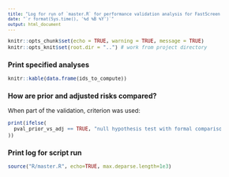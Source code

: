 ```yaml
---
title: "Log for run of `master.R` for performance validation analysis for FastScreen PLUS"
date: "`r format(Sys.time(), '%d %B %Y')`"
output: html_document
---
```


```r
knitr::opts_chunk$set(echo = TRUE, warning = TRUE, message = TRUE)
knitr::opts_knit$set(root.dir = "..") # work from project directory
```

<style type="text/css">
body, td {font-size: 12px;}
code.r{font-size: 10px;}
pre{font-size: 10px}
</style>

### Print specified analyses

```r
knitr::kable(data.frame(ids_to_compute))
```

### How are prior and adjusted risks compared?

When part of the validation, criterion was used:

```r
print(ifelse(
  pval_prior_vs_adj == TRUE, "null hypothesis test with formal comparison", "only numerical values of point estimators compared"
))
```

### Print log for script run

```r
source("R/master.R", echo=TRUE, max.deparse.length=1e3)
```
